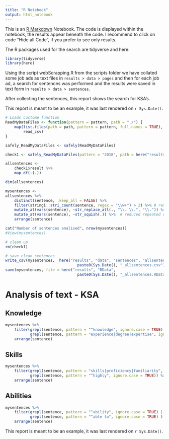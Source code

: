```yaml
---
title: "R Notebook"
output: html_notebook
---
```


This is an [R Markdown](http://rmarkdown.rstudio.com) Notebook. The code is 
displayed within the notebook, the results appear beneath the code. I recommend 
to click on code "Hide all Code", if you prefer to see only results.

The R packages used for the search are tidyverse and here:
```r
library(tidyverse)
library(here)
```

Using the script webScrapping.R from the scripts folder we have collated some 
job ads as text files in `results > data > pages` and then
for each job ad, a search for sentences was performed and 
the results were saved in text form in `results > data > sentences`.

After collecting the sentences, this report shows the search for KSA's.

This report is meant to be an example, it was last rendered on `r Sys.Date()`.

```r
# Loads custome function
ReadMyDataFiles <- function(pattern = pattern, path = "./") {
    map(list.files(path = path, pattern = pattern, full.names = TRUE), 
        read_csv)
}
```

```r
safely_ReadMyDataFiles <- safely(ReadMyDataFiles)

check1 <- safely_ReadMyDataFiles(pattern = "2018", path = here("results", "data", "sentences"))
```

```r
allsentences <- 
    check1$result %>%
    map_df(~(.))

dim(allsentences)
```

```r
mysentences <-
allsentences %>% 
    distinct(sentence, .keep_all = FALSE) %>% 
    filter(stringi::stri_count(sentence, regex = "\\w+") > 2) %>% # remove sentences if less than 2 words
    mutate_at(vars(sentence), ~str_replace_all(., "\\. \\.", "\\.")) %>% 
    mutate_at(vars(sentence), ~str_squish(.)) %>%  # reduced repeated white spaces in a string 
    arrange(sentence) 

cat("Number of sentences analised", nrow(mysentences))
#View(mysentences)
```

```r
# clean up
rm(check1)

# save clean sentences
write_csv(mysentences,  here("results", "data", "sentences", "allsentences",
                                paste0(Sys.Date(), "_allsentences.csv")))
save(mysentences, file = here("results", "RData",
                                paste0(Sys.Date(), "_allsentences.RData")))
```

# Analysis of text - KSA

## Knowledge

```r
mysentences %>% 
    filter(grepl(sentence, pattern = "^knowledge", ignore.case = TRUE) |
           grepl(sentence, pattern = "experience|degree|expertise", ignore.case = TRUE) ) %>% 
    arrange(sentence)
```
## Skills

```r
mysentences %>% 
    filter(grepl(sentence, pattern = "skills|proficiency|familiarity", ignore.case = TRUE) |
           grepl(sentence, pattern = "^highly", ignore.case = TRUE)) %>% 
    arrange(sentence)
```

## Abilities

```r
mysentences %>% 
    filter(grepl(sentence, pattern = "^ability", ignore.case = TRUE) |
           grepl(sentence, pattern = "^able to", ignore.case = TRUE) ) %>% 
    arrange(sentence)
```

This report is meant to be an example, it was last rendered on `r Sys.Date()`.